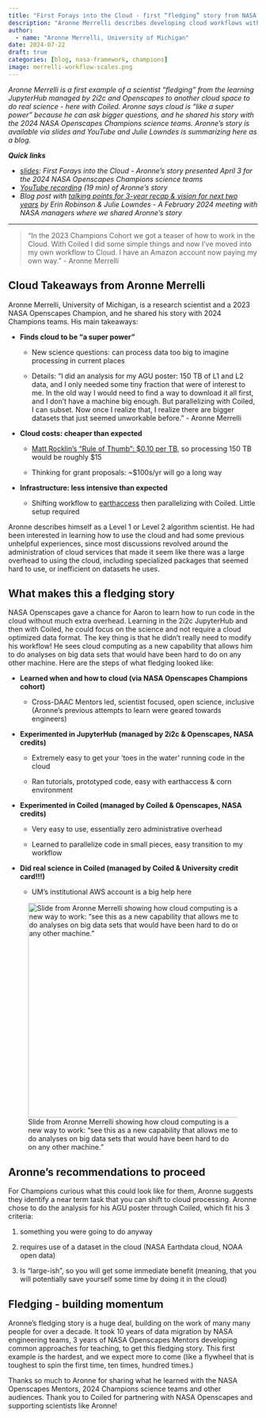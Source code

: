 ```yaml
---
title: "First Forays into the Cloud - first “fledging” story from NASA Openscapes!"
description: "Aronne Merrelli describes developing cloud workflows with 2i2c, parallelizing workflows with Coiled, and attaching his university credit card to do real science in the cloud."
author: 
  - name: "Aronne Merrelli, University of Michigan"
date: 2024-07-22
draft: true
categories: [blog, nasa-framework, champions]
image: merrelli-workflow-scales.png
---
```


*Aronne Merrelli is a first example of a scientist "fledging" from the learning JupyterHub managed by 2i2c and Openscapes to another cloud space to do real science - here with Coiled. Aronne says cloud is "like a super power" because he can ask bigger questions, and he shared his story with the 2024 NASA Openscapes Champions science teams. Aronne's story is available via slides and YouTube and Julie Lowndes is summarizing here as a blog.*

***Quick links***

-   [*slides*](https://docs.google.com/presentation/d/1KhzxL082ay29_hZ57cniQXcuCpMkMfLwLu-6SsOb16g/edit#slide=id.g210519f26d5_0_169)*: First Forays into the Cloud - Aronne's story presented April 3 for the 2024 NASA Openscapes Champions science teams*
-   [*YouTube recording*](https://www.youtube.com/watch?v=2Yd0eR6M04Y) *(19 min) of Aronne's story*
-   *Blog post with [talking points for 3-year recap & vision for next two years](https://nasa-openscapes.github.io/news/2024-02-15-nasa-openscapes-talking-points/) by Erin Robinson & Julie Lowndes - A February 2024 meeting with NASA managers where we shared Aronne's story*

------------------------------------------------------------------------

> "In the 2023 Champions Cohort we got a teaser of how to work in the Cloud. With Coiled I did some simple things and now I’ve moved into my own workflow to Cloud. I have an Amazon account now paying my own way." - Aronne Merrelli

## Cloud Takeaways from Aronne Merrelli

Aronne Merrelli, University of Michigan, is a research scientist and a 2023 NASA Openscapes Champion, and he shared his story with 2024 Champions teams. His main takeaways:

-   **Finds cloud to be “a super power”**

    -   New science questions: can process data too big to imagine processing in current places

    -   Details: "I did an analysis for my AGU poster: 150 TB of L1 and L2 data, and I only needed some tiny fraction that were of interest to me. In the old way I would need to find a way to download it all first, and I don’t have a machine big enough. But parallelizing with Coiled, I can subset. Now once I realize that, I realize there are bigger datasets that just seemed unworkable before.” - Aronne Merrelli

-   **Cloud costs: cheaper than expected**

    -   [Matt Rocklin’s “Rule of Thumb”: \$0.10 per TB](https://medium.com/coiled-hq/ten-cents-per-terabyte-91ff24363612), so processing 150 TB would be roughly \$15

    -   Thinking for grant proposals: \~\$100s/yr will go a long way

-   **Infrastructure: less intensive than expected**

    -   Shifting workflow to [earthaccess](https://earthaccess.readthedocs.io/en/latest/) then parallelizing with Coiled. Little setup required

Aronne describes himself as a Level 1 or Level 2 algorithm scientist. He had been interested in learning how to use the cloud and had some previous unhelpful experiences, since most discussions revolved around the administration of cloud services that made it seem like there was a large overhead to using the cloud, including specialized packages that seemed hard to use, or inefficient on datasets he uses.

## What makes this a fledging story

NASA Openscapes gave a chance for Aaron to learn how to run code in the cloud without much extra overhead. Learning in the 2i2c JupyterHub and then with Coiled, he could focus on the science and not require a cloud optimized data format. The key thing is that he didn't really need to modify his workflow! He sees cloud computing as a new capability that allows him to do analyses on big data sets that would have been hard to do on any other machine. Here are the steps of what fledging looked like:

-   **Learned when and how to cloud (via NASA Openscapes Champions cohort)**

    -   Cross-DAAC Mentors led, scientist focused, open science, inclusive (Aronne’s previous attempts to learn were geared towards engineers)

-   **Experimented in JupyterHub (managed by 2i2c & Openscapes, NASA credits)**

    -   Extremely easy to get your ‘toes in the water’ running code in the cloud

    -   Ran tutorials, prototyped code, easy with earthaccess & corn environment 

-   **Experimented in Coiled (managed by Coiled & Openscapes, NASA credits)**

    -   Very easy to use, essentially zero administrative overhead

    -   Learned to parallelize code in small pieces, easy transition to my workflow

-   **Did real science in Coiled (managed by Coiled & University credit card!!!)**

    -   UM’s institutional AWS account is a big help here

![Slide from Aronne Merrelli showing how cloud computing is a new way to work: "see this as a new capability that allows me to do analyses on big data sets that would have been hard to do on any other machine."](merrelli-workflow-scales.png){fig-alt="slide showing an x-y axis of Workflow scales, with 'calc time' y axis showing laptop/desktop, research group server, university shared compute cluster with small x axis data size. Then, Cloud computing is in the top-right space, not overlapping" fig-align="center" width="434"}

## Aronne's recommendations to proceed

For Champions curious what this could look like for them, Aronne suggests they identify a near term task that you can shift to cloud processing. Aronne chose to do the analysis for his AGU poster through Coiled, which fit his 3 criteria:

1.  something you were going to do anyway

2.  requires use of a dataset in the cloud (NASA Earthdata cloud, NOAA open data)

3.  Is “large-ish”, so you will get some immediate benefit (meaning, that you will potentially save yourself some time by doing it in the cloud)

## Fledging - building momentum

Aronne's fledging story is a huge deal, building on the work of many many people for over a decade. It took 10 years of data migration by NASA engineering teams, 3 years of NASA Openscapes Mentors developing common approaches for teaching, to get this fledging story. This first example is the hardest, and we expect more to come (like a flywheel that is toughest to spin the first time, ten times, hundred times.)

Thanks so much to Aronne for sharing what he learned with the NASA Openscapes Mentors, 2024 Champions science teams and other audiences. Thank you to Coiled for partnering with NASA Openscapes and supporting scientists like Aronne!
